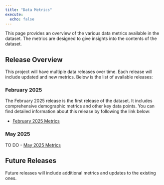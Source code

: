 ```yaml
---
title: "Data Metrics"
execute:
  echo: false
---
```


This page provides an overview of the various data metrics available in the dataset. The metrics are designed to give insights into the contents of the dataset.

## Release Overview

This project will have multiple data releases over time. Each release will include updated and new metrics. Below is the list of available releases:

### February 2025

The February 2025 release is the first release of the dataset. It includes comprehensive demographic metrics and other key data points. You can find detailed information about this release by following the link below:

- [February 2025 Metrics](feb_2025/demographic_clinical.qmd)

### May 2025

TO DO 
- [May 2025 Metrics](may_2025/metrics_clinical.qmd)


## Future Releases

Future releases will include additional metrics and updates to the existing ones.
